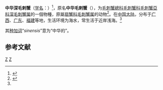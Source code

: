 {{Speciesbox
| taxon = Bathypilumnus sinensis
| binomial_authority = Gordon, 1931<ref name='id11829'>{{cite web| url =http://www.bioinfo.cn/db05/BjdwSpecies.php?action=view&id=11829| title =中华毛刺蟹| work =《中国动物物种编目数据库》| publisher =中国科学院微生物研究所| author =中国科学院动物研究所| accessdate =2009-04-28| deadurl =yes| archiveurl =https://web.archive.org/web/20160305085116/http://www.bioinfo.cn/db05/BjdwSpecies.php?action=view&id=11829| archivedate =2016-03-05}}</ref>
}}
'''中华深毛剌蟹'''（[[学名|学名]]：{{lang|la|''Bathypilumnus sinensis''}}）<ref>{{cite web |url= |title=Bathypilumnus sinensis (I. Gordon ,1931) 中华深毛剌蟹 |publisher=[[網絡生命大百科|網絡生命大百科]] |language=zh-hans |accessdate=2014-03-31 }}</ref>，原名'''中华毛剌蟹'''（{{lang|la|''Pilumnus sinensis''}}），为[[毛刺蟹總科|毛刺蟹總科]][[毛刺蟹科|毛刺蟹科]][[毛刺蟹亞科|毛刺蟹亞科]][[深毛刺蟹属|深毛刺蟹属]]的一個物種，原屬[[扇蟹科|扇蟹科]][[毛刺蟹属|毛刺蟹属]]的动物<ref name="WoRMS_454646">{{Cite WoRMS |author=Peter Davie |year=2011 |title=''Pilumnus sinensis'' Gordon, 1930 |id=454646 |accessdate=2012-01-01 |language=en }}</ref>。在[[中国大陆|中国大陆]]，分布于[[广西|广西]]、[[广东|广东]]、[[福建|福建]]等地，生活环境为海水，常生活于近岸浅海。<ref name='id11829'/>

其[[种加词|种加词]]“''sinensis''”意为“中华的”。

==参考文献==
{{reflist}}

{{螃蟹小作品}}

{{Taxonbar}}
[[Category:1931年描述的动物|Z]]
[[Category:深毛刺蟹属|Z]]